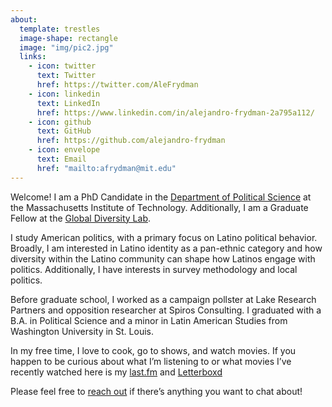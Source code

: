```yaml
---
about:
  template: trestles
  image-shape: rectangle
  image: "img/pic2.jpg"
  links:
    - icon: twitter
      text: Twitter
      href: https://twitter.com/AleFrydman
    - icon: linkedin
      text: LinkedIn
      href: https://www.linkedin.com/in/alejandro-frydman-2a795a112/
    - icon: github
      text: GitHub
      href: https://github.com/alejandro-frydman
    - icon: envelope
      text: Email
      href: "mailto:afrydman@mit.edu" 
---
```


::: {#about-block}
:::

Welcome! I am a PhD Candidate in the <a href="https://polisci.mit.edu" target="_blank">Department of Political Science</a> at the Massachusetts Institute of Technology. Additionally, I am a Graduate Fellow at the <a href="https://globaldiversitylab.mit.edu/people/" target="_blank">Global Diversity Lab</a>.

I study American politics, with a primary focus on Latino political behavior. Broadly, I am interested in Latino identity as a pan-ethnic category and how diversity within the Latino community can shape how Latinos engage with politics. Additionally, I have interests in survey methodology and local politics.

Before graduate school, I worked as a campaign pollster at Lake Research Partners and opposition researcher at Spiros Consulting. I graduated with a B.A. in Political Science and a minor in Latin American Studies from Washington University in St. Louis.

In my free time, I love to cook, go to shows, and watch movies. If you happen to be curious about what I'm listening to or what movies I've recently watched here is my <a href="https://www.last.fm/user/alefrydman" target="_blank">last.fm</a> and <a href="https://letterboxd.com/alejandrofrydm/" target="_blank">Letterboxd</a>

Please feel free to [reach out](mailto:afrydman@mit.edu) if there's anything you want to chat about!

